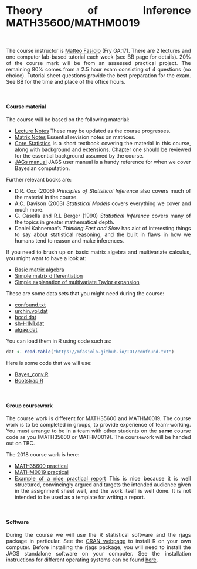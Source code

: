 
<style>
body {
text-align: justify}
</style>

<br> 
<br> 
<br> 

# Theory of Inference MATH35600/MATHM0019

<br> 

The course instructor is [Matteo Fasiolo](http://www.bristol.ac.uk/maths/people/matteo-fasiolo/overview.html) (Fry GA.17). There are 2 lectures and one computer lab-based tutorial each week (see BB page for details). 20% of the course mark will be from an assessed practical project. The remaining 80% comes from a 2.5 hour exam consisting of 4 questions (no choice). Tutorial sheet questions provide the best preparation for the exam. See BB for the time and place of the office hours.

<br> 

#### Course material

The course will be based on the following material:

* [Lecture Notes](TOI/notes.pdf) These may be updated as the course progresses.
* [Matrix Notes](TOI/matrix.pdf) Essential revision notes on matrices.
* [Core Statistics](https://www.maths.ed.ac.uk/~swood34/core-statistics.pdf) is a short textbook covering the material in this course, along with background and extensions. Chapter one should be reviewed for the essential background assumed by the course.
* [JAGs manual](TOI/jags_user_manual.pdf) JAGS user manual is a handy reference for when we cover Bayesian computation. 

Further relevant books are:

* D.R. Cox (2006) *Principles of Statistical Inference* also covers much of the material in the course. 
* A.C. Davison (2003) *Statistical Models* covers everything we cover and much more.
* G. Casella and R.L Berger (1990) *Statistical Inference* covers many of the topics in greater mathematical depth.
* Daniel Kahneman's *Thinking Fast and Slow* has alot of interesting things to say about statistical reasoning, and the built in flaws in how we humans tend to reason and make inferences. 

If you need to brush up on basic matrix algebra and multivariate calculus, you might want to have a look at:

* [Basic matrix algebra](http://www.sosmath.com/matrix/matrix.html)
* [Simple matrix differentiation](https://en.wikibooks.org/wiki/Econometric_Theory/Matrix_Differentiation)
* [Simple explanation of multivariate Taylor expansion](https://mathinsight.org/taylors_theorem_multivariable_introduction)

These are some data sets that you might need during the course:

* [confound.txt](TOI/confound.txt)
* [urchin.vol.dat](TOI/urchin.vol.dat)
* [bccd.dat](TOI/bccd.dat)
* [sh-H1N1.dat](TOI/sh-H1N1.dat)
* [algae.dat](TOI/algae.dat)

You can load them in R using code such as:
```r
dat <- read.table("https://mfasiolo.github.io/TOI/confound.txt")
```

Here is some code that we will use:

* [Bayes_conv.R](TOI/Bayes_conv.R)
* [Bootstrap.R](TOI/Bootstrap.R)

<br>   

#### Group coursework

The course work is different for MATH35600 and MATHM0019. The course work is to be completed in groups, to provide experience of team-working. You must arrange to be in a team with other students on the **same** course code as you (MATH35600 or MATHM0019). The coursework will be handed out on TBC. 
  
The 2018 course work is here: 

* [MATH35600 practical](TOI/M35600-18.pdf) 
* [MATHM0019 practical](TOI/M0019-18.pdf)
* [Example of a nice practical report](TOI/MA35600-nice-report.pdf) This is nice because it is well structured, convincingly argued and targets the intended audience given in the assignment sheet well, and the work itself is well done. It is not intended to be used as a template for writing a report.

<br>

#### Software

During the course we will use the R statistical software and the rjags package in particular. See the [CRAN webpage](https://cran.r-project.org/) to install R on your own computer. Before installing the rjags package, you will need to install the JAGS standalone software on your computer. See the installation instructions for different operating systems can be found [here](https://sourceforge.net/projects/mcmc-jags/files/JAGS/4.x/).
